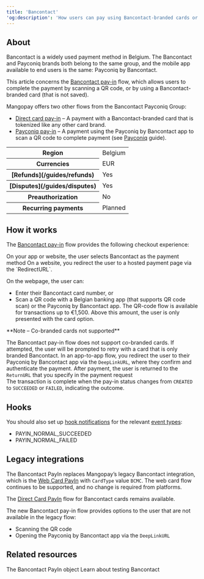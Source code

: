 ```yaml
---
title: 'Bancontact'  
'og:description': 'How users can pay using Bancontact-branded cards or Bancontact QR codes.'  
---
```


## About

Bancontact is a widely used payment method in Belgium. The Bancontact and Payconiq brands both belong to the same group, and the mobile app available to end users is the same: Payconiq by Bancontact.

This article concerns the <a href="/api-reference/bancontact/bancontact-payin-object">Bancontact pay-in</a> flow, which allows users to complete the payment by scanning a QR code, or by using a Bancontact-branded card (that is not saved).

Mangopay offers two other flows from the Bancontact Payconiq Group: 
- <a href="/api-reference/direct-card-payins/direct-card-payin-object">Direct card pay-in</a> – A payment with a Bancontact-branded card that is tokenized like any other card brand.
- <a href="/api-reference/payconiq/payconiq-payin-object">Payconiq pay-in</a> – A payment using the Payconiq by Bancontact app to scan a QR code to complete payment (see <a href="/guides/payment-methods/payconiq">Payconiq</a> guide).

<table>
    <tbody>
        <tr>
            <th class="header">Region</th>
            <td class="table-content">
                Belgium
            </td>
            </tr>
        <tr>
            <th class="header">Currencies</th>
            <td class="table-content">
                EUR
            </td>
            </tr>
        <tr>
            <th class="header">[Refunds](/guides/refunds)</th>
            <td class="table-content">
                Yes
            </td>
            </tr>
        <tr>
            <th class="header">[Disputes](/guides/disputes)</th>
            <td class="table-content">
                Yes
            </td>
            </tr>
        <tr>
            <th class="header">Preauthorization</th>
            <td class="table-content">
                No
            </td>
            </tr>
        <tr>
            <th class="header">Recurring payments</th>
            <td class="table-content">
                Planned
            </td>
            </tr>
    </tbody>
</table>

## How it works

The <a href="/api-reference/bancontact/bancontact-payin-object">Bancontact pay-in</a> flow provides the following checkout experience:

<Steps>
  <Step title="User chooses payment method">
On your app or website, the user selects Bancontact as the payment method
  </Step>
  <Step title="Redirection">
On a website, you redirect the user to a hosted payment page via the `RedirectURL`. 

On the webpage, the user can: 
- Enter their Bancontact card number, or
- Scan a QR code with a Belgian banking app (that supports QR code scan) or the Payconiq by Bancontact app. The QR-code flow is available for transactions up to €1,500. Above this amount, the user is only presented with the card option.
<Note>
  **Note – Co-branded cards not supported**

  The Bancontact pay-in flow does not support co-branded cards. If attempted, the user will be prompted to retry with a card that is only branded Bancontact. 
</Note>
In an app-to-app flow, you redirect the user to their Payconiq by Bancontact app via the `DeepLinkURL`, where they confirm and authenticate the payment.
  </Step>
  <Step title="Return">
After payment, the user is returned to the `ReturnURL` that you specify in the payment request    
  </Step>
  <Step title="Outcome">
The transaction is complete when the pay-in status changes from `CREATED` to `SUCCEEDED` or `FAILED`, indicating the outcome. 
  </Step>
</Steps>

## Hooks

You should also set up <a href="/webhooks">hook notifications</a> for the relevant <a href="/webhooks/event-types">event types</a>:

- PAYIN_NORMAL_SUCCEEDED  
- PAYIN_NORMAL_FAILED  

## Legacy integrations

The Bancontact PayIn replaces Mangopay’s legacy Bancontact integration, which is the <a href="/api-reference/web-card-payins/web-card-payin-object">Web Card PayIn</a> with `CardType` value `BCMC`. The web card flow continues to be supported, and no change is required from platforms. 

The <a href="/api-reference/direct-card-payins/direct-card-payin-object">Direct Card PayIn</a> flow for Bancontact cards remains available.

The new Bancontact pay-in flow provides options to the user that are not available in the legacy flow:
- Scanning the QR code 
- Opening the Payconiq by Bancontact app via the `DeepLinkURL`

## Related resources

<CardGroup col={2}>
  <Card
    title="Endpoint"
    href="/api-reference/bancontact/bancontact-payin-object"
  >
    The Bancontact PayIn object
  </Card>
  <Card
    title="Testing"
    href="/testing/payment-methods"
  >
    Learn about testing Bancontact
  </Card>
</CardGroup>